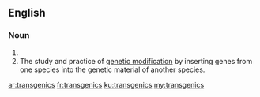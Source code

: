 ==English==
{{wikipedia}}
===Noun===
{{head|en|plural}}

# {{plural of|transgenic|lang=en|nocat=1}}
# The study and practice of [[genetic modification]] by inserting genes from one species into the genetic material of another species.

[[ar:transgenics]]
[[fr:transgenics]]
[[ku:transgenics]]
[[my:transgenics]]
